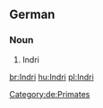 {{also|indri}}
==German==
{{wikipedia|lang=de}}
===Noun===
{{de-noun|g=m|Indris|Indris}}
# Indri
[[Category:de:Primates]]

[[br:Indri]]
[[hu:Indri]]
[[pl:Indri]]